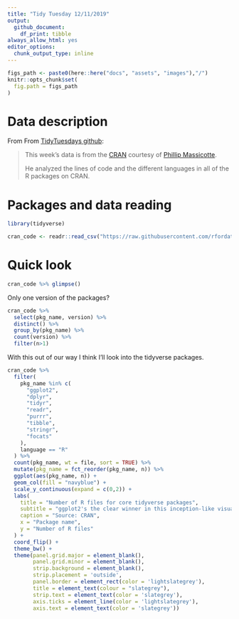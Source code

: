 ```yaml
---
title: "Tidy Tuesday 12/11/2019"
output:
  github_document: 
    df_print: tibble
always_allow_html: yes
editor_options: 
  chunk_output_type: inline
---
```


```r
figs_path <- paste0(here::here("docs", "assets", "images"),"/")
knitr::opts_chunk$set(
  fig.path = figs_path
)
```

# Data description

From From [TidyTuesdays github](https://github.com/rfordatascience/tidytuesday/tree/master/data/2019/2019-11-12):

>This week's data is from the [CRAN](https://cran.r-project.org/src/contrib/) courtesy of [Phillip Massicotte](https://www.pmassicotte.com/post/analyzing-the-programming-languages-used-in-r-packages/).
>
He analyzed the lines of code and the different languages in all of the R packages on CRAN.

# Packages and data reading

```r
library(tidyverse)

cran_code <- readr::read_csv("https://raw.githubusercontent.com/rfordatascience/tidytuesday/master/data/2019/2019-11-12/loc_cran_packages.csv")
```

# Quick look

```r
cran_code %>% glimpse()
```

Only one version of the packages?

```r
cran_code %>% 
  select(pkg_name, version) %>% 
  distinct() %>% 
  group_by(pkg_name) %>% 
  count(version) %>% 
  filter(n>1)
```

With this out of our way I think I'll look into the tidyverse packages.

```r
cran_code %>% 
  filter(
    pkg_name %in% c(
      "ggplot2",
      "dplyr",
      "tidyr",
      "readr",
      "purrr",
      "tibble",
      "stringr",
      "focats"
    ),
    language == "R"
  ) %>% 
  count(pkg_name, wt = file, sort = TRUE) %>% 
  mutate(pkg_name = fct_reorder(pkg_name, n)) %>% 
  ggplot(aes(pkg_name, n)) +
  geom_col(fill = "navyblue") +
  scale_y_continuous(expand = c(0,2)) +
  labs(
    title = "Number of R files for core tidyverse packages",
    subtitle = "ggplot2's the clear winner in this inception-like visualization",
    caption = "Source: CRAN",
    x = "Package name",
    y = "Number of R files"
  ) +
  coord_flip() +
  theme_bw() + 
  theme(panel.grid.major = element_blank(),
        panel.grid.minor = element_blank(),
        strip.background = element_blank(),
        strip.placement = 'outside',
        panel.border = element_rect(color = 'lightslategrey'),
        title = element_text(colour = "slategrey"),
        strip.text = element_text(color = 'slategrey'),
        axis.ticks = element_line(color = 'lightslategrey'),
        axis.text = element_text(color = 'slategrey'))

```

